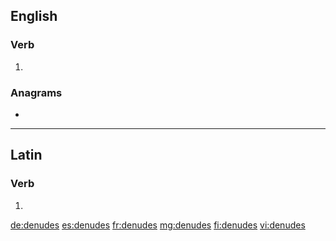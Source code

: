 {{also|dénudés|dénudes}}
==English==

===Verb===
{{head|en|verb form}}

# {{en-third-person singular of|denude}}

===Anagrams===
* {{l|en|dudeens}}

----

==Latin==

===Verb===
{{la-verb-form|dēnūdēs}}

# {{inflection of|dēnūdō||2|s|pres|actv|subj|lang=la}}

[[de:denudes]]
[[es:denudes]]
[[fr:denudes]]
[[mg:denudes]]
[[fi:denudes]]
[[vi:denudes]]